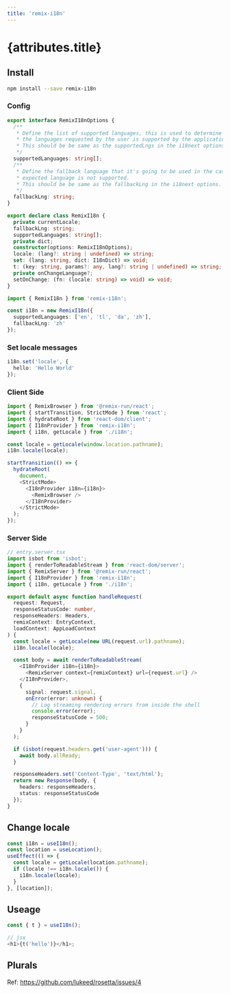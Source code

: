 ```yaml
---
title: 'remix-i18n'
---
```


# {attributes.title}

## Install

```bash
npm install --save remix-i18n
```

### Config

```ts
export interface RemixI18nOptions {
  /**
   * Define the list of supported languages, this is used to determine if one of
   * the languages requested by the user is supported by the application.
   * This should be be same as the supportedLngs in the i18next options.
   */
  supportedLanguages: string[];
  /**
   * Define the fallback language that it's going to be used in the case user
   * expected language is not supported.
   * This should be be same as the fallbackLng in the i18next options.
   */
  fallbackLng: string;
}

export declare class RemixI18n {
  private currentLocale;
  fallbackLng: string;
  supportedLanguages: string[];
  private dict;
  constructor(options: RemixI18nOptions);
  locale: (lang?: string | undefined) => string;
  set: (lang: string, dict: I18nDict) => void;
  t: (key: string, params?: any, lang?: string | undefined) => string;
  private onChangeLanguage?;
  setOnChange: (fn: (locale: string) => void) => void;
}
```

```ts
import { RemixI18n } from 'remix-i18n';

const i18n = new RemixI18n({
  supportedLanguages: ['en', 'tl', 'da', 'zh'],
  fallbackLng: 'zh'
});
```

### Set locale messages

```ts
i18n.set('locale', {
  hello: 'Hello World'
});
```

### Client Side

```ts
import { RemixBrowser } from '@remix-run/react';
import { startTransition, StrictMode } from 'react';
import { hydrateRoot } from 'react-dom/client';
import { I18nProvider } from 'remix-i18n';
import { i18n, getLocale } from './i18n';

const locale = getLocale(window.location.pathname);
i18n.locale(locale);

startTransition(() => {
  hydrateRoot(
    document,
    <StrictMode>
      <I18nProvider i18n={i18n}>
        <RemixBrowser />
      </I18nProvider>
    </StrictMode>
  );
});
```

### Server Side

```ts
// entry.server.tsx
import isbot from 'isbot';
import { renderToReadableStream } from 'react-dom/server';
import { RemixServer } from '@remix-run/react';
import { I18nProvider } from 'remix-i18n';
import { i18n, getLocale } from './i18n';

export default async function handleRequest(
  request: Request,
  responseStatusCode: number,
  responseHeaders: Headers,
  remixContext: EntryContext,
  loadContext: AppLoadContext
) {
  const locale = getLocale(new URL(request.url).pathname);
  i18n.locale(locale);

  const body = await renderToReadableStream(
    <I18nProvider i18n={i18n}>
      <RemixServer context={remixContext} url={request.url} />
    </I18nProvider>,
    {
      signal: request.signal,
      onError(error: unknown) {
        // Log streaming rendering errors from inside the shell
        console.error(error);
        responseStatusCode = 500;
      }
    }
  );

  if (isbot(request.headers.get('user-agent'))) {
    await body.allReady;
  }

  responseHeaders.set('Content-Type', 'text/html');
  return new Response(body, {
    headers: responseHeaders,
    status: responseStatusCode
  });
}
```

## Change locale

```ts
const i18n = useI18n();
const location = useLocation();
useEffect(() => {
  const locale = getLocale(location.pathname);
  if (locale !== i18n.locale()) {
    i18n.locale(locale);
  }
}, [location]);
```

## Useage

```ts
const { t } = useI18n();

// jsx
<h1>{t('hello')}</h1>;
```

## Plurals

Ref: https://github.com/lukeed/rosetta/issues/4
